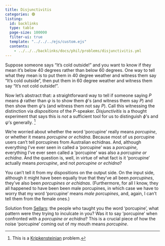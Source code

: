 ```yaml
---
title: Disjunctivitis
categories: 🟢
listing:
  id: backlinks
  type: table
  page-size: 100000
  filter-ui: true
  template: "../../../ejs/custom.ejs"
  contents:
    - ../../../backlinks/docs/phil/problems/disjunctivitis.yml
---
```


Suppose someone says "It's cold outside!" and you want to know if they mean it's 
below 40 degrees rather than below 60 degrees. One way to tell what they mean is 
to put them in 40 degree weather and witness them say "It's cold outside", then 
put them in 60 degree weather and witness them say "It's not cold outside!".

Now let's abstract that: a straightforward way to tell if someone saying $P$ 
means $\phi$ rather than $\psi$ is to show them $\phi$'s 
(and witness them say $P$) and then show them 
$\psi$'s (and witness them not say $P$). Call this witnessing the distinction 
via *dispositions* of the $P$-speaker. *Disjunctivitis* is a thought experiment 
that says this is *not* a sufficient tool for us to distinguish $\phi$'s and 
$\psi$'s generally. [^1] 

[^1]: This is a [Kripkensteinian](/docs/phil/people/kripke/works/kripkenstein/index.qmd) problem.

We're worried about whether the word 'porcupine' really means *porcupine*, or 
whether it means *porcupine or echidna*. Because most of us porcupine users 
can't tell porcupines from Australian echidnas. And, although everything I've 
ever seen in called a 'porcupine' was a *porcupine*, everything I've ever seen 
called a 'porcupine' was also a *porcupine or echidna*. And the question is, 
well, in virtue of what fact is it 'porcupine' actually means *porcupine*, 
and not *porcupine or echidna*?

You can't tell it from my dispositions on the output side. On the input 
side, although it might have been equally true that they've all been 
*porcupines*, they've also been *porcupines or echidnas*. (Furthermore, for 
all I know, they all happened to have been been male porcupines, in which 
case we have to worry that my word 'porcupine' means *male porcupines*, and, 
again, I can't tell them from the female ones.)

Solution from [Sellars](/docs/phil/people/sellars/index.qmd): the people who 
taught you the word 'porcupine', what 
pattern were they trying to inculcate in you? Was it to say 'porcupine' when 
confronted with a *porcupine or echidna*? This is a crucial piece of how the 
noise 'porcupine' coming out of my mouth means *porcupine*.
